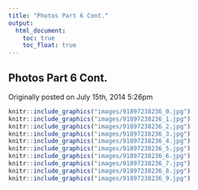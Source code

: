 ```yaml
---
title: "Photos Part 6 Cont."
output:
  html_document:
    toc: true
    toc_float: true
---
```


## Photos Part 6 Cont.

Originally posted on July 15th, 2014 5:26pm

```r
knitr::include_graphics("images/91897238236_0.jpg")
knitr::include_graphics("images/91897238236_1.jpg")
knitr::include_graphics("images/91897238236_2.jpg")
knitr::include_graphics("images/91897238236_3.jpg")
knitr::include_graphics("images/91897238236_4.jpg")
knitr::include_graphics("images/91897238236_5.jpg")
knitr::include_graphics("images/91897238236_6.jpg")
knitr::include_graphics("images/91897238236_7.jpg")
knitr::include_graphics("images/91897238236_8.jpg")
knitr::include_graphics("images/91897238236_9.jpg")
```

